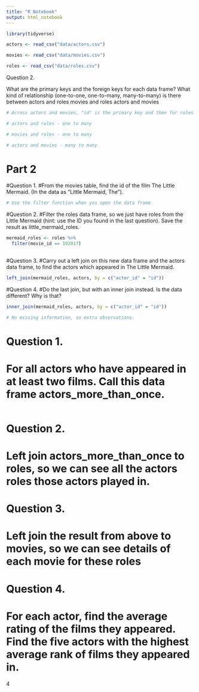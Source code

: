 ```yaml
---
title: "R Notebook"
output: html_notebook
---
```


```r
library(tidyverse)
```

```r
actors <- read_csv("data/actors.csv")

movies <- read_csv("data/movies.csv")

roles <- read_csv("data/roles.csv")
```

Question 2.

What are the primary keys and the foreign keys for each data frame?
What kind of relationship (one-to-one, one-to-many, many-to-many) is there between
actors and roles
movies and roles
actors and movies

```r
# Across actors and movies, "id" is the primary key and then for roles "actor_id" is the foreign key.

# actors and roles - one to many

# movies and roles - one to many

# actors and movies - many to many
```


# Part 2

#Question 1.
#From the movies table, find the id of the film The Little Mermaid. (In the data as “Little Mermaid, The”).

```r

# Use the filter function when you open the data frame

```

#Question 2.
#Filter the roles data frame, so we just have roles from the Little Mermaid (hint: use the ID you found in the last question). Save the result as little_mermaid_roles.

```r

mermaid_roles <- roles %>%
  filter(movie_id == 192017)
  
```

#Question 3.
#Carry out a left join on this new data frame and the actors data frame, to find the actors which appeared in The Little Mermaid.

```r
left_join(mermaid_roles, actors, by = c("actor_id" = "id"))
```

#Question 4.
#Do the last join, but with an inner join instead. Is the data different? Why is that?

```r
inner_join(mermaid_roles, actors, by = c("actor_id" = "id"))

# No missing information, so extra observations.
```

# Question 1.
# For all actors who have appeared in at least two films. Call this data frame actors_more_than_once.

```r

```


# Question 2.
# Left join actors_more_than_once to roles, so we can see all the actors roles those actors played in.



# Question 3.
# Left join the result from above to movies, so we can see details of each movie for these roles

# Question 4.
# For each actor, find the average rating of the films they appeared. Find the five actors with the highest average rank of films they appeared in.

4